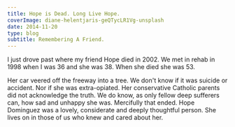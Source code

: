 ```yaml
---
title: Hope is Dead. Long Live Hope.
coverImage: diane-helentjaris-geQTycLR1Vg-unsplash
date: 2014-11-20
type: blog
subtitle: Remembering A Friend.
---
```

I just drove past where my friend Hope died in 2002. We met in rehab in 1998 when I was 36 and she was 38. When she died she was 53.

Her car veered off the freeway into a tree. We don't know if it was suicide or accident. Nor if she was extra-opiated. Her conservative Catholic parents did not acknowledge the truth. We do know, as only fellow deep sufferers can, how sad and unhappy she was. Mercifully that ended. Hope Dominguez was a lovely, considerate and deeply thoughtful person. She lives on in those of us who knew and cared about her.
